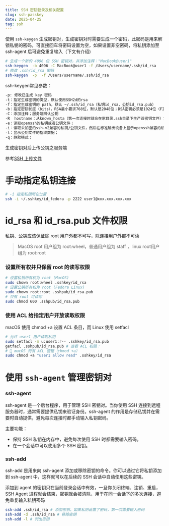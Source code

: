 ```yaml
---
title: SSH 密钥登录及相关配置
slug: ssh-passkey
date: 2025-04-25
tag: ssh
---
```


使用 `ssh-keygen` 生成密钥对，生成密钥对时需要生成一个密码，此密码是用来解锁私钥的密码，可直接回车将密码设置为空，如果设置非空密码，将私钥添加至 ssh-agent 后可避免重复输入（下文有介绍)

```bash
# 生成一个新的 4096 位 SSH 密钥对，并添加注释："MacBook@user1"
ssh-keygen  -b 4096 -C MacBook@user1 -f /Users/username/.ssh/id_rsa
# 修改 .ssh/id_rsa 密码
ssh-keygen  -p  -f /Users/username/.ssh/id_rsa

```

ssh-keygen常见参数：

```txt
-p: 修改已生成 key 密码
-t：指定生成密钥的类型，默认使用SSH2d的rsa
-f：指定生成密钥的 path，默认 ~/.ssh/id_rsa（私钥id_rsa，公钥id_rsa.pub）
-b：指定密钥长度（bits），RSA最小要求768位，默认是2048位；DSA密钥必须是1024位（FIPS 1862标准规定）
-C：添加注释；服务端辨认公钥
-R  hostname：从known_hosta（第一次连接时就会在家目录.ssh目录下生产该密钥文件）文件中删除所有属于hostname的密钥
-e：读取openssh的私钥或者公钥文件；
-i：读取未加密的ssh-v2兼容的私钥/公钥文件，然后在标准输出设备上显示openssh兼容的私钥/公钥；
-l：显示公钥文件的指纹数据；
-q：静默模式；
```

生成密钥对后上传公钥之服务端

参考[SSH 上传文件](/wiki/ssh-transfer-file)

# 手动指定私钥连接

```sh
# -i 指定私钥所在位置
ssh -i ~/.sshkey/id_fedora -p 2222 user1@xxx.xxx.xxx.xxx
```

# id_rsa 和 id_rsa.pub 文件权限

私钥、公钥应该保证除 root 用户外都不可写，除连接用户外都不可读

> MacOS root 用户组为 root:wheel，普通用户组为 staff ，linux root用户组为 root:root

### 设置所有权并只保留 root 的读写权限

```sh
# 设置私钥所有权为 root (MacOS)
sudo chown root:wheel .sshkey/id_rsa
# 设置公钥所有权为 root (Fedora Linux)
sudo chown root:root .sshpub/id_rsa.pub
# 只有 root 可读写
sudo chmod 600 .sshpub/id_rsa.pub

```

### 使用 ACL 给指定用户开放读取权限

macOS 使用 chmod +a 设置 ACL 条目，而 Linux 使用 setfacl

```sh
# 允许 user1 用户读取私钥
sudo setfacl -m u:user1:r-- .sshkey/id_rsa.pub
getfacl .sshpub/id_rsa.pub # 查看 ACL 权限：
# 📝 macOS 特有 ACL 管理（chmod +a）
sudo chmod +a "user1 allow read" .sshkey/id_rsa
```

# 使用 `ssh-agent` 管理密钥对

### ssh-agent

ssh-agent 是一个后台程序，用于管理 SSH 密钥对。当你使用 SSH 连接到远程服务器时，通常需要提供私钥来验证身份。ssh-agent 的作用是存储私钥并在需要时自动提供，避免每次连接时都手动输入私钥密码。

主要功能：

- 保持 SSH 私钥在内存中，避免每次使用 SSH 时都需要输入密码。
- 在一个会话中可以使用多个 SSH 密钥。

### ssh-add

ssh-add 是用来向 ssh-agent 添加或移除密钥的命令。你可以通过它将私钥添加到 ssh-agent 中，这样就可以在后续的 SSH 会话中自动使用这些密钥。

添加到 agent 的密钥只在当前登录会话中有效，一旦你关闭终端、注销、重启，SSH Agent 进程就会结束，密钥就会被清除，用于在同一会话下的多次连接，避免重复输入私钥密码

```bash
ssh-add .ssh/id_rsa # 添加密钥，如果私钥设置了密码，第一次需要输入密码
ssh-add -d .ssh/id_rsa # 移除密钥
ssh-add -l # 列出密钥
```
